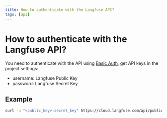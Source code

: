 ```yaml
---
title: How to authenticate with the Langfuse API?
tags: [api]
---
```


# How to authenticate with the Langfuse API?

You need to authenticate with the API using [Basic Auth](https://en.wikipedia.org/wiki/Basic_access_authentication), get API keys in the project settings:

- username: Langfuse Public Key
- password: Langfuse Secret Key

## Example

```bash
curl -u "<public_key>:secret_key" https://cloud.langfuse.com/api/public/projects
```
